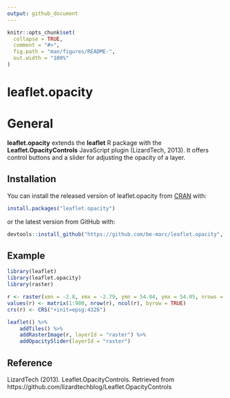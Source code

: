 ```yaml
---
output: github_document
---
```


<!-- README.md is generated from README.Rmd. Please edit that file -->

```r
knitr::opts_chunk$set(
  collapse = TRUE,
  comment = "#>",
  fig.path = "man/figures/README-",
  out.width = "100%"
)
```
# leaflet.opacity

# General

**leaflet.opacity** extends the **leaflet** R package with the **Leaflet.OpacityControls** JavaScript plugin (LizardTech, 2013). It offers control buttons and a slider for adjusting the opacity of a layer.

## Installation

You can install the released version of leaflet.opacity from [CRAN](https://CRAN.R-project.org) with:

```r
install.packages("leaflet.opacity")
```

or the latest version from GitHub with:

```r
devtools::install_github("https://github.com/be-marc/leaflet.opacity", dependencies=TRUE)
```

## Example

```r
library(leaflet)
library(leaflet.opacity)
library(raster)

r <- raster(xmn = -2.8, xmx = -2.79, ymn = 54.04, ymx = 54.05, nrows = 30, ncols = 30)
values(r) <- matrix(1:900, nrow(r), ncol(r), byrow = TRUE)
crs(r) <- CRS("+init=epsg:4326")

leaflet() %>%
    addTiles() %>%
    addRasterImage(r, layerId = "raster") %>%
    addOpacitySlider(layerId = "raster")
```

## Reference

LizardTech (2013). Leaflet.OpacityControls. Retrieved from https://github.com/lizardtechblog/Leaflet.OpacityControls

